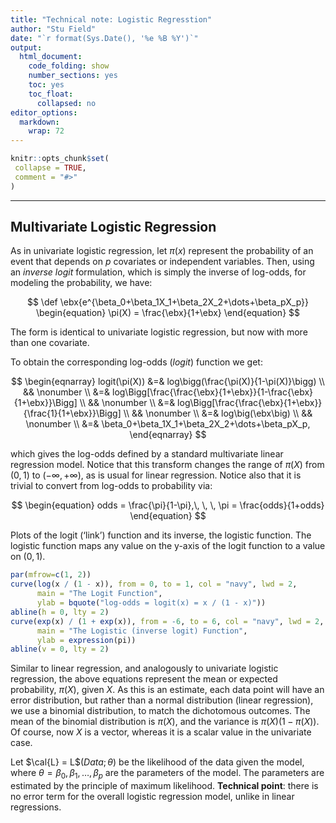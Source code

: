 ```yaml
---
title: "Technical note: Logistic Regresstion"
author: "Stu Field"
date: "`r format(Sys.Date(), '%e %B %Y')`"
output:
  html_document:
    code_folding: show
    number_sections: yes
    toc: yes
    toc_float:
      collapsed: no
editor_options: 
  markdown: 
    wrap: 72
---
```


```r
knitr::opts_chunk$set(
 collapse = TRUE,
 comment = "#>"
)
```


---------


## Multivariate Logistic Regression

As in univariate logistic regression, let $\pi(x)$ represent the
probability of an event that depends on $p$ covariates or independent
variables. Then, using an _inverse logit_ formulation, which is simply
the inverse of log-odds, for modeling the probability, we have:

$$
\def \ebx{e^{\beta_0+\beta_1X_1+\beta_2X_2+\dots+\beta_pX_p}}
\begin{equation}
	\pi(X) = \frac{\ebx}{1+\ebx}
\end{equation}
$$

The form is identical to univariate logistic regression, but now
with more than one covariate.

To obtain the corresponding log-odds (_logit_) function we get:

$$
\begin{eqnarray}
	logit(\pi(X))	&=& log\bigg(\frac{\pi(X)}{1-\pi(X)}\bigg) \\
						&& \nonumber \\
						&=& log\Bigg[\frac{\frac{\ebx}{1+\ebx}}{1-\frac{\ebx}{1+\ebx}}\Bigg] \\
						&& \nonumber \\
						&=& log\Bigg[\frac{\frac{\ebx}{1+\ebx}}{\frac{1}{1+\ebx}}\Bigg] \\
						&& \nonumber \\
						&=& log\big(\ebx\big) \\
						&& \nonumber \\
						&=& \beta_0+\beta_1X_1+\beta_2X_2+\dots+\beta_pX_p,
\end{eqnarray}
$$

which gives the log-odds defined by a standard multivariate linear
regression model. Notice that this transform changes the range of
$\pi(X)$ from $(0,1)$ to $(-\infty, +\infty)$, as is usual for linear
regression. Notice also that it is trivial to convert from log-odds
to probability via:

$$
\begin{equation}
	odds = \frac{\pi}{1-\pi},\, \, \, \pi = \frac{odds}{1+odds}
\end{equation}
$$

Plots of the logit ('link') function and its inverse, the logistic function.
The logistic function maps any value on the y-axis of the logit function
to a value on $(0, 1)$.

```r
par(mfrow=c(1, 2))
curve(log(x / (1 - x)), from = 0, to = 1, col = "navy", lwd = 2,
      main = "The Logit Function",
      ylab = bquote("log-odds = logit(x) = x / (1 - x)"))
abline(h = 0, lty = 2)
curve(exp(x) / (1 + exp(x)), from = -6, to = 6, col = "navy", lwd = 2,
      main = "The Logistic (inverse logit) Function",
      ylab = expression(pi))
abline(v = 0, lty = 2)
```


Similar to linear regression, and analogously to univariate logistic
regression, the above equations represent the mean or expected probability,
$\pi(X)$, given $X$.
As this is an estimate, each data point will have an error distribution,
but rather than a normal distribution (linear regression), we use a
binomial distribution, to match the dichotomous outcomes. The mean of
the binomial distribution is $\pi(X)$, and the variance is $\pi(X)(1-\pi(X))$.
Of course, now $X$ is a vector, whereas it is a scalar value in
the univariate case.

Let $\cal{L} = L$$(Data; \theta)$ be the likelihood of the data given
the model, where $\theta = {\beta_0, \beta_1,\dots,\beta_p}$ are the
parameters of the model. The parameters are estimated by the principle
of maximum likelihood. **Technical point**: there is no error term for
the overall logistic regression model, unlike in linear regressions.


